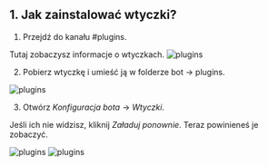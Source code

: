 ## 1. Jak zainstalować wtyczki?

1. Przejdź do kanału #plugins.

Tutaj zobaczysz informacje o wtyczkach.
![plugins](public/plugins1.png)


2. Pobierz wtyczkę i umieść ją w folderze bot -> plugins.

![plugins](public/plugins2.gif)

3. Otwórz *Konfiguracja bota* -> *Wtyczki*.

Jeśli ich nie widzisz, kliknij *Załaduj ponownie*. Teraz powinieneś je zobaczyć.

![plugins](public/plugins3.png)
![plugins](public/plugins4.png)